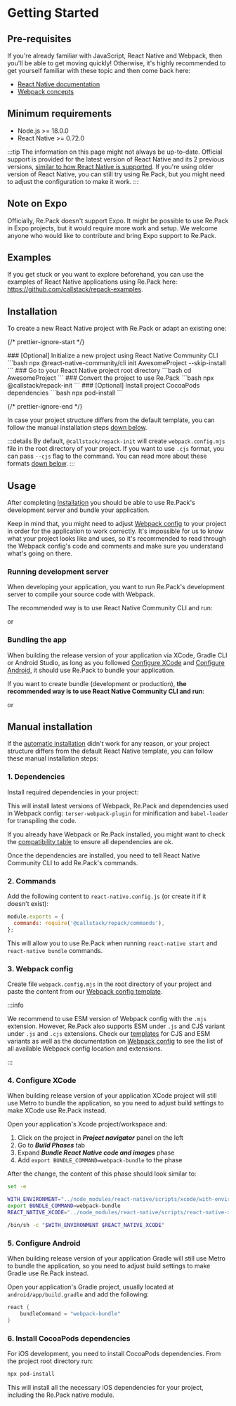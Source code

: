 
# Getting Started

## Pre-requisites

If you're already familiar with JavaScript, React Native and Webpack, then you'll be able to get moving quickly! Otherwise, it's highly recommended to get yourself familiar with these topic and then come back here:

- [React Native documentation](https://reactnative.dev/)
- [Webpack concepts](https://webpack.js.org/concepts/)

## Minimum requirements

- Node.js >= 18.0.0
- React Native >= 0.72.0

:::tip
The information on this page might not always be up-to-date. Official support is provided for the latest version of React Native and its 2 previous versions, [similar to how React Native is supported](https://github.com/reactwg/react-native-releases). If you're using older version of React Native, you can still try using Re.Pack, but you might need to adjust the configuration to make it work.
:::

## Note on Expo

Officially, Re.Pack doesn't support Expo. It might be possible to use Re.Pack in Expo projects, but it would require more work and setup. We welcome anyone who would like to contribute and bring Expo support to Re.Pack.

## Examples

If you get stuck or you want to explore beforehand, you can use the examples of React Native applications using Re.Pack here: https://github.com/callstack/repack-examples.

## Installation

To create a new React Native project with Re.Pack or adapt an existing one:

{/* prettier-ignore-start */}

<Steps>
  ### [Optional] Initialize a new project using React Native Community CLI 
  ```bash 
  npx @react-native-community/cli init AwesomeProject --skip-install
  ``` 
  ### Go to your React Native project root directory
   ```bash 
  cd AwesomeProject
  ```
  ### Convert the project to use Re.Pack
  ```bash 
  npx @callstack/repack-init
  ```
  ### [Optional] Install project CocoaPods dependencies
  ```bash 
  npx pod-install
  ```
</Steps>

{/* prettier-ignore-end */}

In case your project structure differs from the default template, you can follow the manual installation steps [down below](#manual-installation).

:::details
By default, `@callstack/repack-init` will create `webpack.config.mjs` file in the root directory of your project.
If you want to use `.cjs` format, you can pass `--cjs` flag to the command.
You can read more about these formats [down below](#3-webpack-config).
:::

## Usage

After completing [Installation](#installation) you should be able to use Re.Pack's development server and bundle your application.

Keep in mind that, you might need to adjust [Webpack config](./configuration/webpack-config) to your project in order for the application to work correctly. It's impossible for us to know what your project looks like and uses, so it's recommended to read through the Webpack config's code and comments and make sure you understand what's going on there.

### Running development server

When developing your application, you want to run Re.Pack's development server to compile your source code with Webpack.

The recommended way is to use React Native Community CLI and run:

<PackageManagerTabs command="run react-native start" />

or

<PackageManagerTabs command="run react-native webpack-start" />

### Bundling the app

When building the release version of your application via XCode, Gradle CLI or Android Studio, as long as you followed [Configure XCode](#4-configure-xcode) and [Configure Android](#5-configure-android), it should use Re.Pack to bundle your application.

If you want to create bundle (development or production), **the recommended way is to use React Native Community CLI and run**:

<PackageManagerTabs command="run react-native bundle" />

or

<PackageManagerTabs command="run react-native webpack-bundle" />

## Manual installation

If the [automatic installation](#installation) didn't work for any reason, or your project structure differs from the default React Native template, you can follow these manual installation steps:

### 1. Dependencies

Install required dependencies in your project:

<PackageManagerTabs command="install -D webpack terser-webpack-plugin babel-loader @callstack/repack" />

This will install latest versions of Webpack, Re.Pack and dependencies used in Webpack config: `terser-webpack-plugin` for minification and `babel-loader` for transpiling the code.

If you already have Webpack or Re.Pack installed, you might want to check the [compatibility table](#compatibility-with-webpack) to ensure all dependencies are ok.

Once the dependencies are installed, you need to tell React Native Community CLI to add Re.Pack's commands.

### 2. Commands

Add the following content to `react-native.config.js` (or create it if it doesn't exist):

```js title="react-native.config.js"
module.exports = {
  commands: require('@callstack/repack/commands'),
};
```

This will allow you to use Re.Pack when running `react-native start` and `react-native bundle` commands.

### 3. Webpack config

Create file `webpack.config.mjs` in the root directory of your project and paste the content from our [Webpack config template](https://github.com/callstack/repack/blob/main/templates/webpack.config.mjs).

:::info

We recommend to use ESM version of Webpack config with the `.mjs` extension. However, Re.Pack also supports ESM under `.js` and CJS variant under `.js` and `.cjs` extensions. Check our [templates](https://github.com/callstack/repack/blob/main/templates/) for CJS and ESM variants as well as the documentation on [Webpack config](./configuration/webpack-config) to see the list of all available Webpack config location and extensions.

:::

### 4. Configure XCode

When building release version of your application XCode project will still use Metro to bundle the application, so you need to adjust build settings to make XCode use Re.Pack instead.

Open your application's Xcode project/workspace and:

1. Click on the project in **_Project navigator_** panel on the left
2. Go to **_Build Phases_** tab
3. Expand **_Bundle React Native code and images_** phase
4. Add `export BUNDLE_COMMAND=webpack-bundle` to the phase

After the change, the content of this phase should look similar to:

```bash title="Bundle React Native code and images" {4}
set -e

WITH_ENVIRONMENT="../node_modules/react-native/scripts/xcode/with-environment.sh"
export BUNDLE_COMMAND=webpack-bundle
REACT_NATIVE_XCODE="../node_modules/react-native/scripts/react-native-xcode.sh"

/bin/sh -c "$WITH_ENVIRONMENT $REACT_NATIVE_XCODE"
```

### 5. Configure Android

When building release version of your application Gradle will still use Metro to bundle the application, so you need to adjust build settings to make Gradle use Re.Pack instead.

Open your application's Gradle project, usually located at `android/app/build.gradle` and add the following:

```groovy title="android/app/build.gradle" {2}
react {
    bundleCommand = "webpack-bundle"
}
```

### 6. Install CocoaPods dependencies

For iOS development, you need to install CocoaPods dependencies. From the project root directory run:

```bash
npx pod-install
```

This will install all the necessary iOS dependencies for your project, including the Re.Pack native module.
